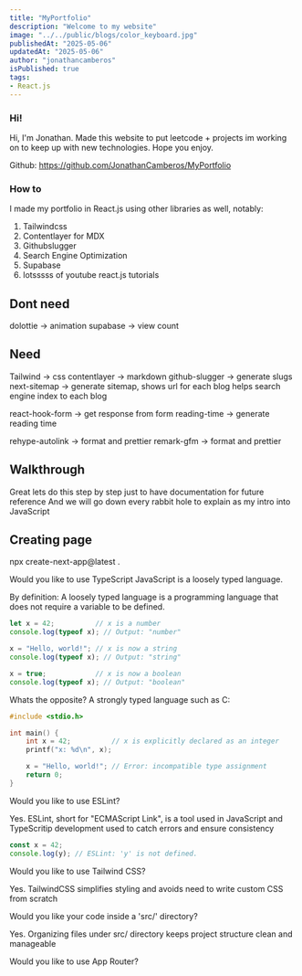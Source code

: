 ```yaml
---
title: "MyPortfolio"
description: "Welcome to my website"
image: "../../public/blogs/color_keyboard.jpg"
publishedAt: "2025-05-06"
updatedAt: "2025-05-06"
author: "jonathancamberos"
isPublished: true
tags:
- React.js
---
```


### Hi!

Hi, I'm Jonathan. Made this  website to put leetcode + projects im working on to keep up with new technologies. 
Hope you enjoy.

Github:
https://github.com/JonathanCamberos/MyPortfolio 

### How to

I made my portfolio in React.js using other libraries as well, notably:

1. Tailwindcss
2. Contentlayer for MDX
3. Githubslugger
4. Search Engine Optimization
5. Supabase
6. lotsssss of youtube react.js tutorials



Dont need 
--------------
dolottie -> animation
supabase -> view count


Need
---------------
Tailwind -> css
contentlayer -> markdown
github-slugger -> generate slugs
next-sitemap -> generate sitemap, shows url for each blog
                helps search engine index to each blog

react-hook-form -> get response from form
reading-time -> generate reading time 

rehype-autolink -> format and prettier
remark-gfm -> format and prettier




Walkthrough
-------------

Great lets do this step by step just to have documentation for future reference
And we will go down every rabbit hole to explain as my intro into JavaScript


Creating page
-----------------

npx create-next-app@latest .

Would you like to use TypeScript
JavaScript is a loosely typed language.

By definition: A loosely typed language is a programming language that does
not require a variable to be defined.

```javascript
let x = 42;          // x is a number
console.log(typeof x); // Output: "number"

x = "Hello, world!"; // x is now a string
console.log(typeof x); // Output: "string"

x = true;            // x is now a boolean
console.log(typeof x); // Output: "boolean"
```

Whats the opposite? A strongly typed language such as C:

```c
#include <stdio.h>

int main() {
    int x = 42;          // x is explicitly declared as an integer
    printf("x: %d\n", x);

    x = "Hello, world!"; // Error: incompatible type assignment
    return 0;
}
```

Would you like to use ESLint?

Yes. ESLint, short for "ECMAScript Link", is a tool used in 
JavaScript and TypeScritip development used to catch errors and ensure 
consistency

```javascript
const x = 42;
console.log(y); // ESLint: 'y' is not defined.
```

Would you like to use Tailwind CSS? 

Yes. TailwindCSS simplifies styling and avoids need to write custom CSS 
from scratch

Would you like your code inside a 'src/' directory?

Yes. Organizing files under src/ directory keeps project structure clean
and manageable

Would you like to use App Router?

